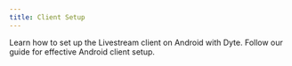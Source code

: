 ```yaml
---
title: Client Setup
---
```


Learn how to set up the Livestream client on Android with Dyte. Follow our guide for effective Android client setup.